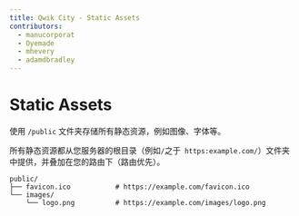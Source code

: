 ```yaml
---
title: Qwik City - Static Assets
contributors:
  - manucorporat
  - Oyemade
  - mhevery
  - adamdbradley
---
```


# Static Assets

使用 `/public` 文件夹存储所有静态资源，例如图像、字体等。

所有静态资源都从您服务器的根目录（例如`/`之于` https:example.com/`）文件夹中提供，并叠加在您的路由下（路由优先）。

```
public/
├── favicon.ico           # https://example.com/favicon.ico
└── images/
    └── logo.png          # https://example.com/images/logo.png
```
